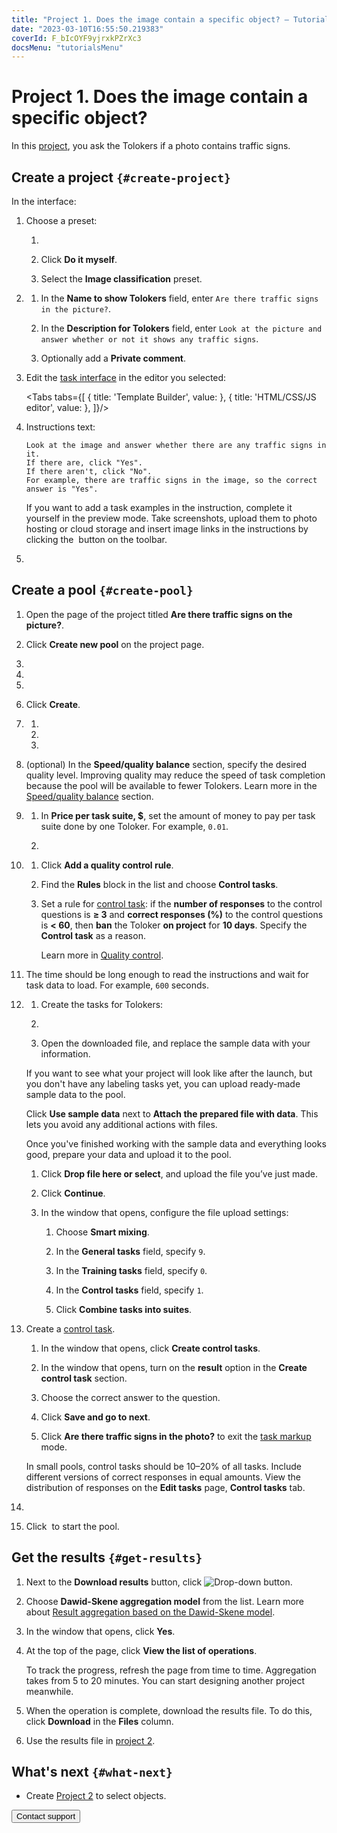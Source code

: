 ```yaml
---
title: "Project 1. Does the image contain a specific object? — Tutorials | Toloka documentation"
date: "2023-03-10T16:55:50.219383"
coverId: F_bIcOYF9yjrxkPZrXc3
docsMenu: "tutorialsMenu"
---
```



# Project 1. Does the image contain a specific object?

In this [project](/docs/glossary#project), you ask the Tolokers if a photo contains traffic signs.

## Create a project `{#create-project}`

In the interface:

1. Choose a preset:

    1. <TutorialsCreateProjectButton/>

        <TutorialsChoosePresetImage/>

    1. Click **Do it myself**.

    1. Select the **Image classification** preset.

1. <TutorialsAddNameDescription/>

    1. In the **Name to show Tolokers** field, enter `Are there traffic signs in the picture?`.

    1. In the **Description for Tolokers** field, enter `Look at the picture and answer whether or not it shows any traffic signs`.

    1. Optionally add a **Private comment**.

1. Edit the [task interface](/docs/glossary#task-interface) in the editor you selected:

    <Tabs tabs={[
      { title: 'Template Builder', value: <ImageSegmentationProject1List1/> },
      { title: 'HTML/CSS/JS editor', value: <ImageSegmentationProject1List2/> },
    ]}/>

1. <TolokaRequesterSourceInstructions/>

    Instructions text:

    ```plaintext
    Look at the image and answer whether there are any traffic signs in it.
    If there are, click "Yes".
    If there aren't, click "No".
    For example, there are traffic signs in the image, so the correct answer is "Yes".
    ```

    <Note mode="tip" title="Tip">

    If you want to add a task examples in the instruction, complete it yourself in the preview mode. Take screenshots, upload them to photo hosting or cloud storage and insert image links in the instructions by clicking the <img src="https://tlkfrontprod.azureedge.net/portal-production/static/uploaded/images/1675425175297/1675425175297_original_svg.svg" alt="" /> button on the toolbar.

    </Note>

1. <SaveProject/>

## Create a pool `{#create-pool}`

1. Open the page of the project titled **Are there traffic signs on the picture?**.

1. Click **Create new pool** on the project page.

1. <TolokaRequesterPoolType/>

1. <TolokaRequesterPoolName/>

1. <TolokaRequesterPoolDescription/>

1. Click **Create**.

1. <TolokaRequesterSourceAudienceSettings/>

    1. <TutorialsLanguageFilter/>

    1. <TutorialsShockingContent/>

    1. <TutorialsPlatformFilter/>

1. (optional) In the **Speed/quality balance** section, specify the desired quality level. Improving quality may reduce the speed of task completion because the pool will be available to fewer Tolokers. Learn more in the [Speed/quality balance](/docs/guide/adjust) section.

1. <TolokaRequesterSourcePriceSettings/>

    1. In **Price per task suite, $**, set the amount of money to pay per task suite done by one Toloker. For example, `0.01`.

    1. <TolokaRequesterSourceOverlapSettings/>

1. <TutorialsQualityControl/>

    1. Click **Add a quality control rule**.

    1. Find the **Rules** block in the list and choose **Control tasks**.

    1. Set a rule for [control task](/docs/glossary#control-task): if the **number of responses** to the control questions is **≥ 3** and **correct responses (%)** to the control questions is **< 60**, then **ban** the Toloker **on project** for **10 days**. Specify the **Control task** as a reason.

       Learn more in [Quality control](/docs/guide/control).

1. <TutorialsTimePerTaskSuite/>

    The time should be long enough to read the instructions and wait for task data to load. For example, `600` seconds.

1. <TutorialsUploadTasks/>

    1. Create the tasks for Tolokers:

    1. <TolokaRequesterSourceDownloadTemplate/>

    1. Open the downloaded file, and replace the sample data with your information.

    <Cut title="Use sample data">

    If you want to see what your project will look like after the launch, but you don't have any labeling tasks yet, you can upload ready-made sample data to the pool.

    Click **Use sample data** next to **Attach the prepared file with data**. This lets you avoid any additional actions with files.

    Once you've finished working with the sample data and everything looks good, prepare your data and upload it to the pool.

    </Cut>

    1. Click **Drop file here or select**, and upload the file you’ve just made.

    1. Click **Continue**.

    1. In the window that opens, configure the file upload settings:

        1. Choose **Smart mixing**.

        1. In the **General tasks** field, specify `9`.

        1. In the **Training tasks** field, specify `0`.

        1. In the **Control tasks** field, specify `1`.

        1. Click **Combine tasks into suites**.

1. Create a [control task](/docs/guide/goldenset).

    1. In the window that opens, click **Create control tasks**.

    1. In the window that opens, turn on the **result** option in the **Create control task** section.

    1. Choose the correct answer to the question.

    1. Click **Save and go to next**.

    1. Click **Are there traffic signs in the photo?** to exit the [task markup](/docs/glossary#task-markup) mode.

    <Note mode="note" title="Note">

    In small pools, control tasks should be 10–20% of all tasks. Include different versions of correct responses in equal amounts. View the distribution of responses on the **Edit tasks** page, **Control tasks** tab.

    </Note>

1. <TutorialsDoubleCheck/>

    <TolokaRequesterSourceStepEnabled/>

1. Click <img src="https://tlkfrontprod.azureedge.net/portal-production/static/uploaded/images/1675425184616/1675425184616_original_svg.svg" alt="" /> to start the pool.

## Get the results `{#get-results}`

1. Next to the **Download results** button, click <img src="https://tlkfrontprod.azureedge.net/portal-production/static/uploaded/images/1675425179291/1675425179291_original_svg.svg" alt="Drop-down button" />.

1. Choose **Dawid-Skene aggregation model** from the list. Learn more about [Result aggregation based on the Dawid-Skene model](/docs/guide/result-aggregation#dawid-skene).

1. In the window that opens, click **Yes**.

1. At the top of the page, click **View the list of operations**.

    <Note mode="note" title="Note">

    To track the progress, refresh the page from time to time. Aggregation takes from 5 to 20 minutes. You can start designing another project meanwhile.

    </Note>

1. When the operation is complete, download the results file. To do this, click **Download** in the **Files** column.

1. Use the results file in [project 2](/docs/tutorials/image-segmentation-project2).

## What's next `{#what-next}`

- Create [Project 2](/docs/tutorials/image-segmentation-project2) to select objects.

<Button view="defaultInverse" size="l" type="link" url="/docs/guide/troubleshooting/support?form-source=tutorials-image-segmentation-project1">Contact support</Button>
